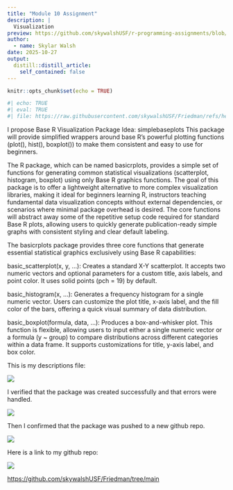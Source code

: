 ```yaml
---
title: "Module 10 Assignment"
description: |
  Visualization
preview: https://github.com/skywalshUSF/r-programming-assignments/blob/main/_posts/2025-10-22-module-9-assignment/datavis.jpg?raw=true
author:
  - name: Skylar Walsh
date: 2025-10-27
output:
  distill::distill_article:
    self_contained: false
---
```


```r
knitr::opts_chunk$set(echo = TRUE)
```

```r
#| echo: TRUE
#| eval: TRUE
#| file: https://raw.githubusercontent.com/skywalshUSF/Friedman/refs/heads/main/R/Assignment_10.R

```

I propose Base R Visualization Package Idea: simplebaseplots This package will provide simplified wrappers around base R's powerful plotting functions (plot(), hist(), boxplot()) to make them consistent and easy to use for beginners.

The R package, which can be named basicrplots, provides a simple set of functions for generating common statistical visualizations (scatterplot, histogram, boxplot) using only Base R graphics functions. The goal of this package is to offer a lightweight alternative to more complex visualization libraries, making it ideal for beginners learning R, instructors teaching fundamental data visualization concepts without external dependencies, or scenarios where minimal package overhead is desired. The core functions will abstract away some of the repetitive setup code required for standard Base R plots, allowing users to quickly generate publication-ready simple graphs with consistent styling and clear default labeling.

The basicrplots package provides three core functions that generate essential statistical graphics exclusively using Base R capabilities:

basic_scatterplot(x, y, ...): Creates a standard X-Y scatterplot. It accepts two numeric vectors and optional parameters for a custom title, axis labels, and point color. It uses solid points (pch = 19) by default.

basic_histogram(x, ...): Generates a frequency histogram for a single numeric vector. Users can customize the plot title, x-axis label, and the fill color of the bars, offering a quick visual summary of data distribution.

basic_boxplot(formula, data, ...): Produces a box-and-whisker plot. This function is flexible, allowing users to input either a single numeric vector or a formula (y \~ group) to compare distributions across different categories within a data frame. It supports customizations for title, y-axis label, and box color.

This is my descriptions file:

[![](desc.png)](desc.png)

I verified that the package was created successfully and that errors were handled.

[![](check.png)](check.png)

Then I confirmed that the package was pushed to a new github repo.

[![](gitconf.png)](gitconf.png)

Here is a link to my github repo:

[![](mod10git.png)](mod10git.png)

<https://github.com/skywalshUSF/Friedman/tree/main>
